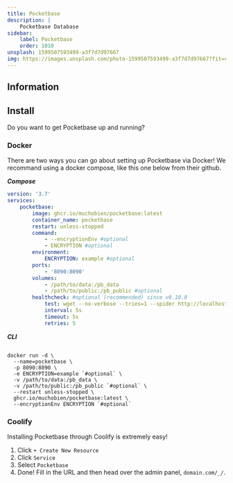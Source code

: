 ```yaml
---
title: Pocketbase
description: |
    Pocketbase Database
sidebar:
    label: Pocketbase
    order: 1010
unsplash: 1599507593499-a3f7d7d97667
img: https://images.unsplash.com/photo-1599507593499-a3f7d7d97667?fit=crop&w=1400&h=700&q=75
---
```


## Information

## Install

Do you want to get Pocketbase up and running?

### Docker

There are two ways you can go about setting up Pocketbase via Docker!
We recommand using a docker compose, like this one below from their github.

**_Compose_**

```yaml
version: '3.7'
services:
    pocketbase:
        image: ghcr.io/muchobien/pocketbase:latest
        container_name: pocketbase
        restart: unless-stopped
        command:
            - --encryptionEnv #optional
            - ENCRYPTION #optional
        environment:
            ENCRYPTION: example #optional
        ports:
            - '8090:8090'
        volumes:
            - /path/to/data:/pb_data
            - /path/to/public:/pb_public #optional
        healthcheck: #optional (recommended) since v0.10.0
            test: wget --no-verbose --tries=1 --spider http://localhost:8090/api/health || exit 1
            interval: 5s
            timeout: 5s
            retries: 5
```

**_CLI_**

```shell

docker run -d \
  --name=pocketbase \
  -p 8090:8090 \
  -e ENCRYPTION=example `#optional` \
  -v /path/to/data:/pb_data \
  -v /path/to/public:/pb_public `#optional` \
  --restart unless-stopped \
  ghcr.io/muchobien/pocketbase:latest \
  --encryptionEnv ENCRYPTION `#optional`

```

### Coolify

Installing Pocketbase through Coolify is extremely easy!

1. Click `+ Create New Resource`
2. Click `Service`
3. Select `Pocketbase`
4. Done! Fill in the URL and then head over the admin panel, `domain.com/_/`.

